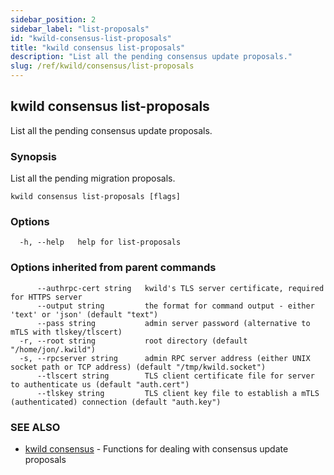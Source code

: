 ```yaml
---
sidebar_position: 2
sidebar_label: "list-proposals"
id: "kwild-consensus-list-proposals"
title: "kwild consensus list-proposals"
description: "List all the pending consensus update proposals."
slug: /ref/kwild/consensus/list-proposals
---
```


## kwild consensus list-proposals

List all the pending consensus update proposals.

### Synopsis

List all the pending migration proposals.

```
kwild consensus list-proposals [flags]
```

### Options

```
  -h, --help   help for list-proposals
```

### Options inherited from parent commands

```
      --authrpc-cert string   kwild's TLS server certificate, required for HTTPS server
      --output string         the format for command output - either 'text' or 'json' (default "text")
      --pass string           admin server password (alternative to mTLS with tlskey/tlscert)
  -r, --root string           root directory (default "/home/jon/.kwild")
  -s, --rpcserver string      admin RPC server address (either UNIX socket path or TCP address) (default "/tmp/kwild.socket")
      --tlscert string        TLS client certificate file for server to authenticate us (default "auth.cert")
      --tlskey string         TLS client key file to establish a mTLS (authenticated) connection (default "auth.key")
```

### SEE ALSO

* [kwild consensus](/docs/ref/kwild/consensus)	 - Functions for dealing with consensus update proposals


